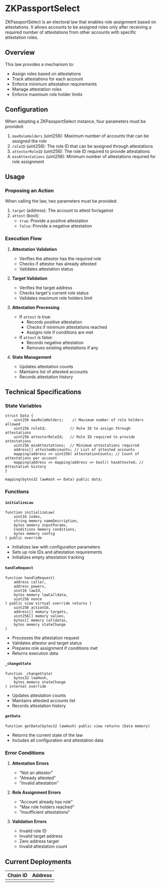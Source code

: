 # ZKPassportSelect

ZKPassportSelect is an electoral law that enables role assignment based on attestations. It allows accounts to be assigned roles only after receiving a required number of attestations from other accounts with specific attestation roles.

## Overview

This law provides a mechanism to:
- Assign roles based on attestations
- Track attestations for each account
- Enforce minimum attestation requirements
- Manage attestation roles
- Enforce maximum role holder limits

## Configuration

When adopting a ZKPassportSelect instance, four parameters must be provided:

1. `maxRoleHolders` (uint256): Maximum number of accounts that can be assigned the role
2. `roleID` (uint256): The role ID that can be assigned through attestations
3. `attestorRoleID` (uint256): The role ID required to provide attestations
4. `minAttestations` (uint256): Minimum number of attestations required for role assignment

## Usage

### Proposing an Action

When calling the law, two parameters must be provided:

1. `target` (address): The account to attest for/against
2. `attest` (bool): 
   - `true`: Provide a positive attestation
   - `false`: Provide a negative attestation

### Execution Flow

1. **Attestation Validation**
   - Verifies the attestor has the required role
   - Checks if attestor has already attested
   - Validates attestation status

2. **Target Validation**
   - Verifies the target address
   - Checks target's current role status
   - Validates maximum role holders limit

3. **Attestation Processing**
   - If `attest` is true:
     - Records positive attestation
     - Checks if minimum attestations reached
     - Assigns role if conditions are met
   - If `attest` is false:
     - Records negative attestation
     - Removes existing attestations if any

4. **State Management**
   - Updates attestation counts
   - Maintains list of attested accounts
   - Records attestation history

## Technical Specifications

### State Variables

```solidity
struct Data {
    uint256 maxRoleHolders;    // Maximum number of role holders allowed
    uint256 roleId;           // Role ID to assign through attestations
    uint256 attestorRoleId;   // Role ID required to provide attestations
    uint256 minAttestations;  // Minimum attestations required
    address[] attestedAccounts; // List of attested accounts
    mapping(address => uint256) attestationCounts; // Count of attestations per account
    mapping(address => mapping(address => bool)) hasAttested; // Attestation history
}

mapping(bytes32 lawHash => Data) public data;
```

### Functions

#### `initializeLaw`
```solidity
function initializeLaw(
    uint16 index,
    string memory nameDescription,
    bytes memory inputParams,
    Conditions memory conditions,
    bytes memory config
) public override
```
- Initializes law with configuration parameters
- Sets up role IDs and attestation requirements
- Initializes empty attestation tracking

#### `handleRequest`
```solidity
function handleRequest(
    address caller,
    address powers,
    uint16 lawId,
    bytes memory lawCalldata,
    uint256 nonce
) public view virtual override returns (
    uint256 actionId,
    address[] memory targets,
    uint256[] memory values,
    bytes[] memory calldatas,
    bytes memory stateChange
)
```
- Processes the attestation request
- Validates attestor and target status
- Prepares role assignment if conditions met
- Returns execution data

#### `_changeState`
```solidity
function _changeState(
    bytes32 lawHash,
    bytes memory stateChange
) internal override
```
- Updates attestation counts
- Maintains attested accounts list
- Records attestation history

#### `getData`
```solidity
function getData(bytes32 lawHash) public view returns (Data memory)
```
- Returns the current state of the law
- Includes all configuration and attestation data

### Error Conditions

1. **Attestation Errors**
   - "Not an attestor"
   - "Already attested"
   - "Invalid attestation"

2. **Role Assignment Errors**
   - "Account already has role"
   - "Max role holders reached"
   - "Insufficient attestations"

3. **Validation Errors**
   - Invalid role ID
   - Invalid target address
   - Zero address target
   - Invalid attestation count

## Current Deployments

| Chain ID | Address  |
| -------  | -------- | 
|          |          | 

